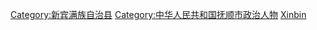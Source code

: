 [[Category:新宾满族自治县|Category:新宾满族自治县]]
[[Category:中华人民共和国抚顺市政治人物|Category:中华人民共和国抚顺市政治人物]]
[[Category:辽宁省县委书记|Xinbin]]